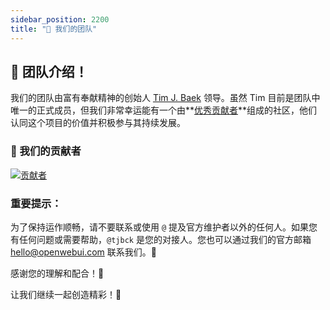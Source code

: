 ```yaml
---
sidebar_position: 2200
title: "👥 我们的团队"
---
```



<TopBanners />

## 🌟 团队介绍！

我们的团队由富有奉献精神的创始人 [Tim J. Baek](https://github.com/tjbck) 领导。虽然 Tim 目前是团队中唯一的正式成员，但我们非常幸运能有一个由**[优秀贡献者](https://github.com/open-webui/open-webui/graphs/contributors)**组成的社区，他们认同这个项目的价值并积极参与其持续发展。

### 💓 我们的贡献者

<a href="https://github.com/open-webui/open-webui/graphs/contributors">
    <img
        src="https://contrib.rocks/image?repo=open-webui/open-webui"
        alt="贡献者"
    />
</a>

### 重要提示：

为了保持运作顺畅，请不要联系或使用 `@` 提及官方维护者以外的任何人。如果您有任何问题或需要帮助，`@tjbck` 是您的对接人。您也可以通过我们的官方邮箱 hello@openwebui.com 联系我们。📨

感谢您的理解和配合！💪

让我们继续一起创造精彩！🚀
